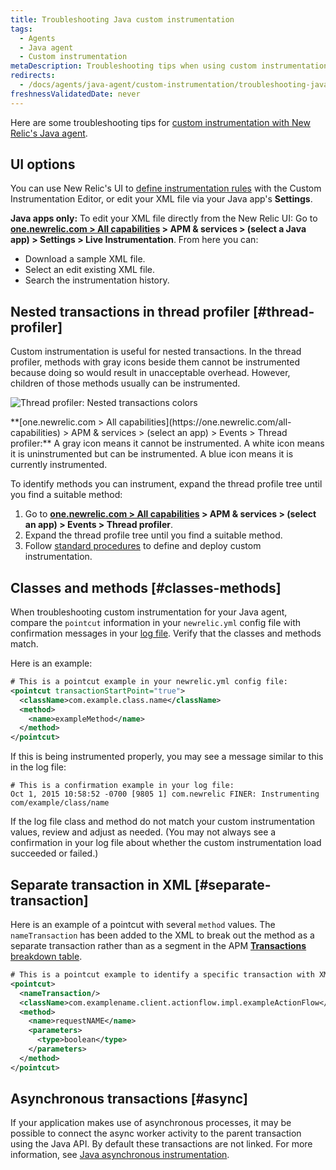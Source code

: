```yaml
---
title: Troubleshooting Java custom instrumentation
tags:
  - Agents
  - Java agent
  - Custom instrumentation
metaDescription: Troubleshooting tips when using custom instrumentation with your New Relic Java agent.
redirects:
  - /docs/agents/java-agent/custom-instrumentation/troubleshooting-java-custom-instrumentation
freshnessValidatedDate: never
---
```


Here are some troubleshooting tips for [custom instrumentation with New Relic's Java agent](/docs/agents/java-agent/custom-instrumentation/java-custom-instrumentation).

## UI options

You can use New Relic's UI to [define instrumentation rules](/docs/agents/java-agent/custom-instrumentation/custom-instrumentation-editor-quickly-customize-your-java-instrumentation) with the Custom Instrumentation Editor, or edit your XML file via your Java app's <DNT>**Settings**</DNT>.

<DNT>**Java apps only:**</DNT> To edit your XML file directly from the New Relic UI: Go to <DNT>**[one.newrelic.com > All capabilities](https://one.newrelic.com/all-capabilities) > APM & services > (select a Java app) > Settings > Live Instrumentation**</DNT>. From here you can:

* Download a sample XML file.
* Select an edit existing XML file.
* Search the instrumentation history.

## Nested transactions in thread profiler [#thread-profiler]

Custom instrumentation is useful for nested transactions. In the thread profiler, methods with gray icons beside them cannot be instrumented because doing so would result in unacceptable overhead. However, children of those methods usually can be instrumented.

<img
  title="Thread profiler: Nested transactions colors"
  alt="Thread profiler: Nested transactions colors"
  src="/images/apm_screenshot-crop_Java-custom-instrumentation-colors.webp"
/>

<figcaption>
  <DNT>**[one.newrelic.com > All capabilities](https://one.newrelic.com/all-capabilities) > APM & services > (select an app) > Events > Thread profiler:**</DNT> A gray icon means it cannot be instrumented. A white icon means it is uninstrumented but can be instrumented. A blue icon means it is currently instrumented.
</figcaption>

To identify methods you can instrument, expand the thread profile tree until you find a suitable method:

1. Go to <DNT>**[one.newrelic.com > All capabilities](https://one.newrelic.com/all-capabilities) > APM & services > (select an app) > Events > Thread profiler**</DNT>.
2. Expand the thread profile tree until you find a suitable method.
3. Follow [standard procedures](/docs/agents/java-agent/custom-instrumentation/custom-instrumentation-editor-quickly-customize-your-java-instrumentation) to define and deploy custom instrumentation.

## Classes and methods [#classes-methods]

When troubleshooting custom instrumentation for your Java agent, compare the `pointcut` information in your `newrelic.yml` config file with confirmation messages in your [log file](/docs/agents/java-agent/troubleshooting/generating-logs-troubleshooting-java). Verify that the classes and methods match.

Here is an example:

```xml
# This is a pointcut example in your newrelic.yml config file:
<pointcut transactionStartPoint="true">
  <className>com.example.class.name</className>
  <method>
    <name>exampleMethod</name>
  </method>
</pointcut>
```

If this is being instrumented properly, you may see a message similar to this in the log file:

```
# This is a confirmation example in your log file:
Oct 1, 2015 10:58:52 -0700 [9805 1] com.newrelic FINER: Instrumenting com/example/class/name
```

If the log file class and method do not match your custom instrumentation values, review and adjust as needed. (You may not always see a confirmation in your log file about whether the custom instrumentation load succeeded or failed.)

## Separate transaction in XML [#separate-transaction]

Here is an example of a pointcut with several `method` values. The `nameTransaction` has been added to the XML to break out the method as a separate transaction rather than as a segment in the APM [<DNT>**Transactions**</DNT> breakdown table](/docs/apm/applications-menu/monitoring/transactions-page).

```xml
# This is a pointcut example to identify a specific transaction with XML custom instrumentation:
<pointcut>
  <nameTransaction/>
  <className>com.examplename.client.actionflow.impl.exampleActionFlow</className>
  <method>
    <name>requestNAME</name>
    <parameters>
      <type>boolean</type>
    </parameters>
  </method>
</pointcut>
```

## Asynchronous transactions [#async]

If your application makes use of asynchronous processes, it may be possible to connect the async worker activity to the parent transaction using the Java API. By default these transactions are not linked. For more information, see [Java asynchronous instrumentation](/docs/agents/java-agent/async-instrumentation/introduction-java-async-instrumentation).
